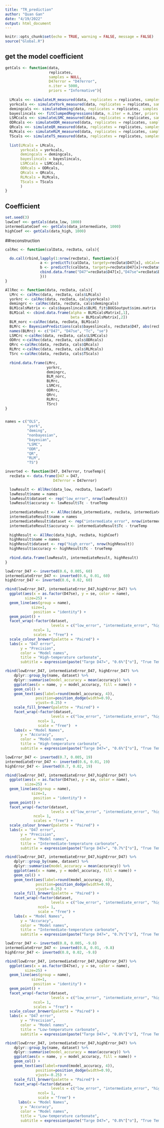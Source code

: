 ```yaml
---
title: "TR_prediction"
author: "Quan Gan"
date: "4/19/2022"
output: html_document
---
```


```r
knitr::opts_chunk$set(echo = TRUE, warning = FALSE, message = FALSE)
source("Global.R")
```


## get the model coefficient
```r
getCals <- function(data, 
                    replicates, 
                    samples = NULL, 
                    D47error = "D47error", 
                    n.iter = 5000, 
                    priors = "Informative"){
  
  LMcals <<- simulateLM_measured(data, replicates = replicates, samples = samples, D47error = D47error)
  yorkcals <<- simulateYork_measured(data, replicates = replicates, samples = samples, D47error = D47error)
  demingcals <<- simulateDeming(data, replicates = replicates, samples = samples, D47error = D47error)
  bayeslincals <<- fitClumpedRegressions(data, n.iter = n.iter, priors = priors, samples = samples, D47error = D47error)
  LSMCcals <<- simulateLSMC_measured(data, replicates = replicates, samples = samples, D47error = D47error)
  ODRcals <<- simulateODR_measured(data, replicates = replicates, samples = samples, D47error = D47error)
  QRcals <<- simulateQR_measured(data, replicates = replicates, samples = samples, D47error = D47error)
  RLMcals <<- simulateRLM_measured(data, replicates = replicates, samples = samples, D47error = D47error)
  TScals <<- simulateTS_measured(data, replicates = replicates, samples = samples, D47error = D47error)
  
  list(LMcals = LMcals,
       yorkcals = yorkcals,
       demingcals = demingcals,
       bayeslincals = bayeslincals,
       LSMCcals = LSMCcals,
       ODRcals = ODRcals,
       QRcals = QRcals,
       RLMcals = RLMcals,
       TScals = TScals
       )
}
```

## Coefficient
```r
set.seed(3)
lowCoef <<- getCals(data_low, 1000)
intermediateCoef <<- getCals(data_intermediate, 1000)
highCoef <<- getCals(data_high, 1000)
```


##reconstruction
```r
calRec <- function(calData, recData, cals){

  do.call(rbind,lapply(1:nrow(recData), function(x){
                a <- predictTc(calData, targety=recData$D47[x], obCal=cals)
                b <- predictTc(calData, targety=recData$D47[x]+recData$D47error[x], obCal=cals)
                cbind.data.frame("D47"=recData$D47[x],"D47se"=recData$D47error[x], "Tc"=a$temp, "se"=a$temp-b$temp)
                }))
}

AllRec <- function(data, recData, cals){
  LMrc <- calRec(data, recData, cals$LMcals)
  yorkrc <- calRec(data, recData, cals$yorkcals)
  demingrc <- calRec(data, recData, cals$demingcals)
  BLM1calsMatrix <- cals$bayeslincals$BLM1_fit$BUGSoutput$sims.matrix
  BLM1cal <- cbind.data.frame(alpha = BLM1calsMatrix[,1],
                              beta = BLM1calsMatrix[,2])
  BLM_norc <-calRec(data, recData, BLM1cal)
  BLMrc <- BayesianPredictions(cals$bayeslincals, recData$D47, abs(recData$D47error), 1)
  names(BLMrc) <- c("D47", "D47se", "Tc", "se")
  LSMCrc <-calRec(data, recData, cals$LSMCcals)
  ODRrc <-calRec(data, recData, cals$ODRcals)
  QRrc <-calRec(data, recData, cals$QRcals)
  RLMrc <-calRec(data, recData, cals$RLMcals)
  TSrc <-calRec(data, recData, cals$TScals)
  
  rbind.data.frame(LMrc,
                   yorkrc,
                   demingrc,
                   BLM_norc,
                   BLMrc,
                   LSMCrc,
                   ODRrc,
                   QRrc,
                   RLMrc,
                   TSrc)
}


names = c("OLS",
          "york",
          "deming",
          "nonbayesian",
          "bayesian",
          "LSMC",
          "ODR",
          "QR",
          "RLM",
          "TS")

```

```r
inverted <- function(D47, D47error, trueTemp){
  recData <- data.frame(D47 = D47,
                      D47error = D47error)

  lowResult <- AllRec(data_low, recData, lowCoef)
  lowResult$name = names
  lowResult$dataset <- rep("low_error", nrow(lowResult))
  lowResult$accuracy <- lowResult$Tc - trueTemp
  
  intermediateResult <- AllRec(data_intermediate, recData, intermediateCoef)
  intermediateResult$name = names
  intermediateResult$dataset <- rep("intermediate_error", nrow(intermediateResult))
  intermediateResult$accuracy <- intermediateResult$Tc - trueTemp
  
  highResult <- AllRec(data_high, recData, highCoef)
  highResult$name = names
  highResult$dataset <- rep("high_error", nrow(highResult))
  highResult$accuracy <- highResult$Tc - trueTemp
  
  rbind.data.frame(lowResult, intermediateResult, highResult)
}

```


```r
lowError_D47 <- inverted(0.6, 0.005, 60)
intermediateError_D47 <- inverted(0.6, 0.01, 60)
highError_D47 <- inverted(0.6, 0.02, 60)
```


```r
rbind(lowError_D47, intermediateError_D47,highError_D47) %>% 
  ggplot(aes(x = as.factor(D47se), y = se, color = name),
         size=25) + 
  geom_line(aes(group = name),
            size=1,
             position = "identity") +
  geom_point() +
  facet_wrap(~factor(dataset,
                     levels = c("low_error", "intermediate_error", "high_error")), 
             ncol= 1,
             scales = "free") + 
  scale_colour_brewer(palette = "Paired") +
  labs(x = "D47 error",
       y = "Precision",
       color = "Model names",
       title = "High-temperature carbonate",
       subtitle = expression(paste("Targe D47=", "0.6%"["o"], "True Temperature =", "60"^"0", "C")))
```


```r
rbind(lowError_D47, intermediateError_D47, highError_D47) %>% 
    dplyr::group_by(name, dataset) %>% 
    dplyr::summarise(model_accuracy = mean(accuracy)) %>% 
    ggplot(aes(x = name, y = model_accuracy, fill = name)) +
    geom_col() +
    geom_text(aes(label=round(model_accuracy, 4)),
              position=position_dodge(width=0.9), 
              vjust=-0.25) +
    scale_fill_brewer(palette = "Paired") +
    facet_wrap(~factor(dataset,
                     levels = c("low_error", "intermediate_error", "high_error")), 
               ncol= 1,
               scale = "free")  + 
    labs(x = "Model Names",
       y = "Accuracy",
       color = "Model names",
       title = "High-temperature carbonate",
       subtitle = expression(paste("Targe D47=", "0.6%"["o"], "True Temperature =", "60"^"0", "C")))
```

```r
lowError_D47 <- inverted(0.7, 0.005, 19)
intermediateError_D47 <- inverted(0.6, 0.01, 19)
highError_D47 <- inverted(0.7, 0.02, 19)
```


```r
rbind(lowError_D47, intermediateError_D47,highError_D47) %>% 
  ggplot(aes(x = as.factor(D47se), y = se, color = name),
         size=25) + 
  geom_line(aes(group = name),
            size=1,
             position = "identity") +
  geom_point() +
  facet_wrap(~factor(dataset,
                     levels = c("low_error", "intermediate_error", "high_error")), 
             ncol= 1,
             scales = "free") + 
  scale_colour_brewer(palette = "Paired") +
  labs(x = "D47 error",
       y = "Precision",
       color = "Model names",
       title = "Intermediate-temperature carbonate",
       subtitle = expression(paste("Targe D47=", "0.7%"["o"], "True Temperature =", "19"^"0", "C")))
```

```r
rbind(lowError_D47, intermediateError_D47,highError_D47) %>% 
    dplyr::group_by(name, dataset) %>% 
    dplyr::summarise(model_accuracy = mean(accuracy)) %>% 
    ggplot(aes(x = name, y = model_accuracy, fill = name)) +
    geom_col() +
    geom_text(aes(label=round(model_accuracy, 4)),
              position=position_dodge(width=0.9), 
              vjust=-0.25) +
    scale_fill_brewer(palette = "Paired") +
    facet_wrap(~factor(dataset,
                     levels = c("low_error", "intermediate_error", "high_error")), 
               ncol= 1,
               scale = "free") + 
    labs(x = "Model Names",
       y = "Accuracy",
       color = "Model names",
       title = "Intermediate-temperature carbonate",
       subtitle = expression(paste("Targe D47=", "0.7%"["o"], "True Temperature =", "19"^"0", "C")))
```

```r
lowError_D47 <- inverted(0.8, 0.005, -9.8)
intermediateError_D47 <- inverted(0.8, 0.01, -9.8)
highError_D47 <- inverted(0.8, 0.02, -9.8)
```


```r
rbind(lowError_D47, intermediateError_D47,highError_D47) %>% 
  ggplot(aes(x = as.factor(D47se), y = se, color = name),
         size=25) + 
  geom_line(aes(group = name),
            size=1,
             position = "identity") +
  geom_point() +
  facet_wrap(~factor(dataset,
                     levels = c("low_error", "intermediate_error", "high_error")), 
             ncol= 1,
             scales = "free") + 
  scale_colour_brewer(palette = "Paired") +
  labs(x = "D47 error",
       y = "Precision",
       color = "Model names",
       title = "Low-temperature carbonate",
       subtitle = expression(paste("Targe D47=", "0.8%"["o"], "True Temperature =", "-9.8"^"0", "C")))
```

```r
rbind(lowError_D47, intermediateError_D47,highError_D47) %>% 
    dplyr::group_by(name, dataset) %>% 
    dplyr::summarise(model_accuracy = mean(accuracy)) %>% 
    ggplot(aes(x = name, y = model_accuracy, fill = name)) +
    geom_col() +
    geom_text(aes(label=round(model_accuracy, 4)),
              position=position_dodge(width=0.9), 
              vjust=-0.25) +
    scale_fill_brewer(palette = "Paired") +
    facet_wrap(~factor(dataset,
                     levels = c("low_error", "intermediate_error", "high_error")), 
               ncol= 1,
               scale = "free") +
      labs(x = "Model Names",
       y = "Accuracy",
       color = "Model names",
       title = "Low-temperature carbonate",
       subtitle = expression(paste("Targe D47=", "0.8%"["o"], "True Temperature =", "-9.8"^"0", "C")))
```









